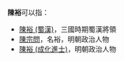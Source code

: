 '''陳裕'''可以指：
* [[陳裕_(蜀漢)|陳裕 (蜀漢)]]，三國時期蜀漢將領
* [[陳宗問|陳宗問]]，名裕，明朝政治人物
* [[陳裕_(成化進士)|陳裕 (成化進士)]]，明朝政治人物

{{消歧义|Y|Cat=二字陳姓人名消歧义}}